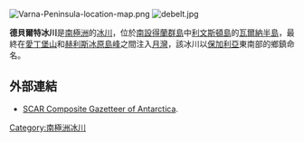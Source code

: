 {{no footnotes|time=2013-10-29T03:39:29+00:00}}
[[Image:Varna-Peninsula-location-map.png|thumb]]
[[Image:debelt.jpg|thumb]]

{{coord|62|31|55|S|60|03|46|W|type:glacier_region:AQ|display=title}}

'''德貝爾特冰川'''是[[南極洲|南極洲]]的[[冰川|冰川]]，位於[[南設得蘭群島|南設得蘭群島]]中[[利文斯頓島|利文斯頓島]]的[[瓦爾納半島|瓦爾納半島]]，最終在[[愛丁堡山|愛丁堡山]]和[[赫利斯冰原島峰|赫利斯冰原島峰]]之間注入[[月灣|月灣]]，該冰川以[[保加利亞|保加利亞]]東南部的鄉鎮命名。

==外部連結==
* [http://data.aad.gov.au/aadc/gaz/scar/ SCAR Composite Gazetteer of Antarctica]{{WebCite|url=https://www.webcitation.org/5ug2CfC7m?url=http://data.aad.gov.au/aadc/gaz/scar/ |date=20101202140255 |dateformat=iso }}.

{{Antarctica-geo-stub}}
[[Category:南極洲冰川|Category:南極洲冰川]]